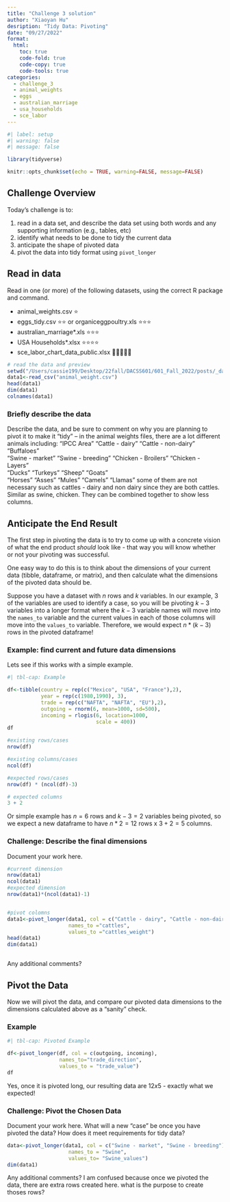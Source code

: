 ```yaml
---
title: "Challenge 3 solution"
author: "Xiaoyan Hu"
desription: "Tidy Data: Pivoting"
date: "09/27/2022"
format:
  html:
    toc: true
    code-fold: true
    code-copy: true
    code-tools: true
categories:
  - challenge_3
  - animal_weights
  - eggs
  - australian_marriage
  - usa_households
  - sce_labor
---
```


```r
#| label: setup
#| warning: false
#| message: false

library(tidyverse)

knitr::opts_chunk$set(echo = TRUE, warning=FALSE, message=FALSE)
```

## Challenge Overview

Today's challenge is to:

1.  read in a data set, and describe the data set using both words and any supporting information (e.g., tables, etc)
2.  identify what needs to be done to tidy the current data
3.  anticipate the shape of pivoted data
4.  pivot the data into tidy format using `pivot_longer`

## Read in data

Read in one (or more) of the following datasets, using the correct R package and command.

-   animal_weights.csv ⭐
-   eggs_tidy.csv ⭐⭐ or organiceggpoultry.xls ⭐⭐⭐
-   australian_marriage\*.xls ⭐⭐⭐
-   USA Households\*.xlsx ⭐⭐⭐⭐
-   sce_labor_chart_data_public.xlsx 🌟🌟🌟🌟🌟

```r
# read the data and preview
setwd("/Users/cassie199/Desktop/22fall/DACSS601/601_Fall_2022/posts/_data")
data1<-read_csv("animal_weight.csv")
head(data1)
dim(data1)
colnames(data1)

```

### Briefly describe the data

Describe the data, and be sure to comment on why you are planning to pivot it to make it "tidy"
-- in the animal weights files, there are a lot different animals including: 
  "IPCC Area"          "Cattle - dairy"     "Cattle - non-dairy" "Buffaloes"         
  "Swine - market"     "Swine - breeding"   "Chicken - Broilers" "Chicken - Layers"  
  "Ducks"              "Turkeys"            "Sheep"              "Goats"             
  "Horses"             "Asses"              "Mules"              "Camels"         "Llamas"
  some of them are not necessary such as cattles - dairy and non dairy since they are both cattles. Similar as swine, chicken. They can be combined together to show less columns. 

## Anticipate the End Result

The first step in pivoting the data is to try to come up with a concrete vision of what the end product *should* look like - that way you will know whether or not your pivoting was successful.

One easy way to do this is to think about the dimensions of your current data (tibble, dataframe, or matrix), and then calculate what the dimensions of the pivoted data should be.

Suppose you have a dataset with $n$ rows and $k$ variables. In our example, 3 of the variables are used to identify a case, so you will be pivoting $k-3$ variables into a longer format where the $k-3$ variable names will move into the `names_to` variable and the current values in each of those columns will move into the `values_to` variable. Therefore, we would expect $n * (k-3)$ rows in the pivoted dataframe!

### Example: find current and future data dimensions

Lets see if this works with a simple example.

```r
#| tbl-cap: Example

df<-tibble(country = rep(c("Mexico", "USA", "France"),2),
           year = rep(c(1980,1990), 3), 
           trade = rep(c("NAFTA", "NAFTA", "EU"),2),
           outgoing = rnorm(6, mean=1000, sd=500),
           incoming = rlogis(6, location=1000, 
                             scale = 400))
df

#existing rows/cases
nrow(df)

#existing columns/cases
ncol(df)

#expected rows/cases
nrow(df) * (ncol(df)-3)

# expected columns 
3 + 2
```

Or simple example has $n = 6$ rows and $k - 3 = 2$ variables being pivoted, so we expect a new dataframe to have $n * 2 = 12$ rows x $3 + 2 = 5$ columns.

### Challenge: Describe the final dimensions

Document your work here.

```r
#current dimension
nrow(data1)
ncol(data1)
#expected dimension
nrow(data1)*(ncol(data1)-1)


#pivot colomns
data1<-pivot_longer(data1, col = c("Cattle - dairy", "Cattle - non-dairy"),
                    names_to ="cattles",
                    values_to ="cattles_weight")
head(data1)
dim(data1)



```

Any additional comments?

## Pivot the Data

Now we will pivot the data, and compare our pivoted data dimensions to the dimensions calculated above as a "sanity" check.

### Example

```r
#| tbl-cap: Pivoted Example

df<-pivot_longer(df, col = c(outgoing, incoming),
                 names_to="trade_direction",
                 values_to = "trade_value")
df
```

Yes, once it is pivoted long, our resulting data are $12x5$ - exactly what we expected!

### Challenge: Pivot the Chosen Data

Document your work here. What will a new "case" be once you have pivoted the data? How does it meet requirements for tidy data?

```r
data<-pivot_longer(data1, col = c("Swine - market", "Swine - breeding"),
                    names_to = "Swine",
                    values_to= "Swine_values")
dim(data1)

```

Any additional comments?
I am confused because once we pivoted the data, there are extra rows created here. what is the purpose to create thoses rows? 

